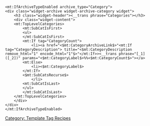 [[Category: Template Tag Recipes]]

<pre>
<mt:IfArchiveTypeEnabled archive_type="Category">
<div class="widget-archive widget-archive-category widget">
    <h3 class="widget-header"><__trans phrase="Categories"></h3>
    <div class="widget-content">
    <mt:TopLevelCategories>
        <mt:SubCatIsFirst>
        <ul>
        </mt:SubCatIsFirst>
        <mt:If tag="CategoryCount">
            <li><a href="<$mt:CategoryArchiveLink$>"<mt:If tag="CategoryDescription"> title="<$mt:CategoryDescription remove_html="1" encode_html="1"$>"</mt:If>><__trans phrase="[_1] ([_2])" params="<$mt:CategoryLabel$>%%<$mt:CategoryCount$>"></a>
        <mt:Else>
            <li><$mt:CategoryLabel$>
        </mt:If>
        <$mt:SubCatsRecurse$>
            </li>
        <mt:SubCatIsLast>
        </ul>
        </mt:SubCatIsLast>
    </mt:TopLevelCategories>
    </div>
</div>
</mt:IfArchiveTypeEnabled>
</pre>